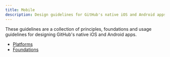 ```yaml
---
title: Mobile
description: Design guidelines for GitHub's native iOS and Android apps
---
```


These guidelines are a collection of principles, foundations and usage guidelines for designing GitHub's native iOS and Android apps.

- [Platforms](/native/mobile/platforms)
- [Foundations](/native/mobile/foundations)

